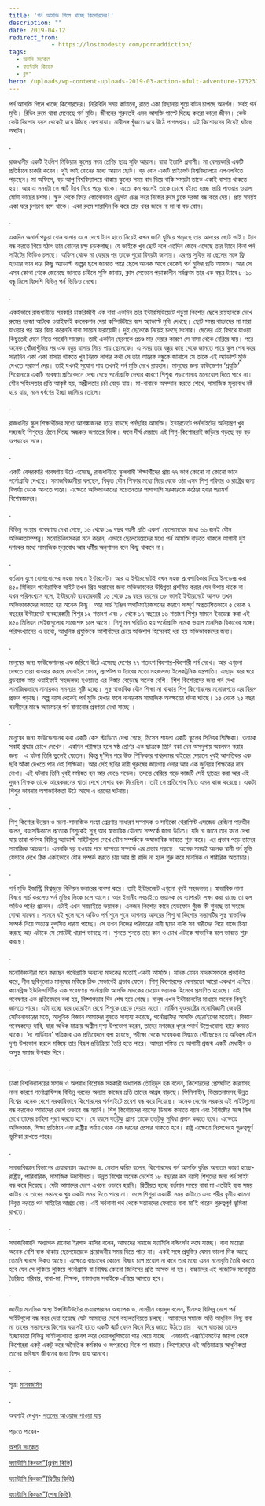 ```yaml
---
title: 'পর্ন আসক্তি গিলে খাচ্ছে কিশোরদের!'
description: ""
date: 2019-04-12
redirect_from: 
            - https://lostmodesty.com/pornaddiction/
tags: 
  - অশনি সংকেত
  - ফ্যান্টাসি কিংডম
  - ব্লগ"
hero: /uploads/wp-content-uploads-2019-03-action-adult-adventure-1732370-scaled.jpg
---
```

পর্ন আসক্তি গিলে খাচ্ছে কিশোরদের। নিরিবিলি সময় কাটানো, রাতে একা বিছানায় শুয়ে বাটন চাপছে অনর্গল। সবই পর্ন মুভি। রিডিং রুমে থাবা মেলেছে পর্ন মুভি। জীবনের শুরুতেই এমন আসক্তি পাল্টে দিচ্ছে কারো কারো জীবন। কেউ কেউ কিশোর বয়স থেকেই হয়ে উঠছে বেপরোয়া। নারীসঙ্গ খুঁজতে হয়ে উঠে পাগলপ্রায়। এই কিশোরদের দিয়েই ঘটছে অঘটন।

.

রাজধানীর একটি ইংলিশ মিডিয়াম স্কুলের নবম শ্রেণির ছাত্র সুফি আয়ান। বাবা ইতালি প্রবাসী। মা বেসরকারি একটি প্রতিষ্ঠানে চাকরি করেন। দুই ভাই বোনের মধ্যে আয়ান ছোট। বড় বোন একটি প্রাইভেট বিশ্ববিদ্যালয়ে এলএলবিতে পড়ছেন। মা অফিসে, বড় আপু বিশ্ববিদ্যালয়ে থাকায় স্কুলের সময় বাদ দিয়ে বাকি সময়টা তাকে একাই বাসায় থাকতে হয়। আর এ সময়টা সে স্মার্ট ট্যাব নিয়ে পড়ে থাকে। এতো কম বয়সেই তাকে চোখে বইতে হচ্ছে ভারি পাওয়ার ওয়ালা মোটা কাচের চশমা। স্কুল থেকে ফিরে কোনোভাবে ড্রেসটা চেঞ্জ করে নিজের রুমে ঢুকে দরজা বন্ধ করে দেয়। প্রায় সময়ই একা ঘরে চুপচাপ বসে থাকে। একা রুমে সারাদিন কি করে তার খবর জানে না মা বা বড় বোন।

.

একদিন অনার্স পড়ুয়া বোন বাসায় এসে দেখে ট্যাব হাতে নিয়েই কখন জানি ঘুমিয়ে পড়েছে তার আদরের ছোট ভাই। ট্যাব বন্ধ করতে গিয়ে হঠাৎ তার বোনের চক্ষু চড়কগাছ। যে ভাইকে খুব ছোট বলে এতদিন জেনে এসেছে তার ট্যাবে কিনা পর্ন সাইটের ভিডিও চলছে। অফিস থেকে মা ফেরার পর তাকে পুরো বিষয়টা জানায়। এরপর সুফির মা ছেলের সঙ্গে ফ্রি হওয়ার ভান ধরে কিছু অ্যাডাল্ট গল্পের ছলে জানতে পারে ছেলে অনেক আগে থেকেই পর্ন মুভির প্রতি আসক্ত। আর সে এসব কোথা থেকে জেনেছে জানতে চাইলে সুফি জানায়, ক্লাস সেভেনে পড়াকালীন সর্বপ্রথম তার এক বন্ধুর ট্যাবে ৮-১০ বন্ধু মিলে বিদেশি বিভিন্ন পর্ন ভিডিও দেখে।

.

একইভাবে রাজধানীতে সরকারি চাকরিজীবী এক বাবা একদিন তার ইন্টারমিডিয়েটে পড়ুয়া কিশোর ছেলে রায়হানকে দেখে রুমের দরজা আটকে ওয়াইফাই কানেকশন দেয়া কম্পিউটারে বসে অ্যাডাল্ট মুভি দেখছে। ছোট সময় বাচ্চাদের মা মারা যাওয়ার পর আর বিয়ে করেননি বাবা সায়েম ফরায়েজী। দুই ছেলেকে নিয়েই চলছে সংসার। ছেলের এই বিপথে যাওয়া কিছুতেই মেনে নিতে পারেনি সায়েম। তাই একদিন ছেলেকে প্রচণ্ড মার দেয়ার কারণে সে বাসা থেকে বেরিয়ে যায়। পরে অনেক খোঁজাখুঁজির পর এক বন্ধুর বাসায় গিয়ে পায় ছেলেকে। এ সময় তার বন্ধুর কাছ থেকে জানতে পারে স্কুল শেষ করে সারাদিন একা একা বাসায় থাকতে খুব বিরক্ত লাগার কথা সে তার আরেক বন্ধুকে জানালে সে তাকে এই অ্যাডাল্ট মুভি দেখতে পরামর্শ দেয়। তাই যখনই সুযোগ পায় তখনই পর্ন মুভি দেখে রায়হান। মানুষের জন্য ফাউন্ডেশন ‘প্রযুক্তি’ শিরোনামে একটি গবেষণা প্রতিবেদনে দেখা গেছে পর্নোগ্রাফি দেখার কারণে শিশুরা পড়াশোনায় মনোযোগ দিতে পারে না। যৌন সহিংসতার প্রতি আকৃষ্ট হয়, অশ্লীলতার চর্চা বেড়ে যায়। মা-বাবাকে অসম্মান করতে শেখে, সামাজিক মূল্যবোধ নষ্ট হয়ে যায়, মনে ধর্ষণের ইচ্ছা জাগিয়ে তোলে।

.

রাজধানীর স্কুল শিক্ষার্থীদের মধ্যে আশঙ্কাজনক হারে বাড়ছে পর্নছবির আসক্তি। ইন্টারনেটে পর্নসাইটের অনিয়ন্ত্রণ খুব সহজেই শিশুদের ঠেলে দিচ্ছে অন্ধকার জগতের দিকে। ফলে দীর্ঘ মেয়াদে এই শিশু-কিশোররাই জড়িয়ে পড়ছে বড় বড় অপরাধের সঙ্গে।

.

একটি বেসরকারি গবেষণায় উঠে এসেছে, রাজধানীতে স্কুলগামী শিক্ষার্থীদের প্রায় ৭৭ ভাগ কোনো না কোনো ভাবে পর্নোগ্রাফি দেখছে। সমাজবিজ্ঞানীরা বলছেন, বিকৃত যৌন শিক্ষার মধ্যে দিয়ে বেড়ে ওঠা এসব শিশু পরিবার ও রাষ্ট্রের জন্য বিপর্যয় ডেকে আনতে পারে। এক্ষেত্রে অভিভাবকদের সচেতনতার পাশাপাশি সরকারকে কঠোর হবার পরামর্শ বিশেষজ্ঞদের।

.

বিভিন্ন সংস্থার গবেষণায় দেখা গেছে, ১৬ থেকে ১৯ বছর বয়সী প্রতি একশ’ ছেলেমেয়ের মধ্যে ৬৬ জনই যৌন অভিজ্ঞতাসম্পন্ন। মনোচিকিৎসকরা মনে করেন, এভাবে ছেলেমেয়েদের মধ্যে পর্ন আসক্তি বাড়তে থাকলে আগামী দুই দশকের মধ্যে সামাজিক মূল্যবোধ আর ধর্মীয় অনুশাসন বলে কিছু থাকবে না।

.

বর্তমান যুগে যোগাযোগের সহজ মাধ্যম ইন্টারনেট। আর এ ইন্টারনেটেই যখন সহজ প্রবেশাধিকার দিয়ে ইনডেক্স করা ৪৫০ মিলিয়ন পর্নোগ্রাফিক সাইট তখন প্রিয় সন্তানের জন্য অভিভাবকের উদ্বিগ্নতা প্রশমিত করার যেন উপায় থাকে না। যখন পরিসংখ্যান বলে, ইন্টারনেট ব্যবহারকারী ১৬ থেকে ১৯ বছর বয়সের ৩৮ ভাগই ইন্টারনেটে আসক্ত তখন অভিভাবকদের ভাবতে হয় অনেক কিছু। আর সার্চ ইঞ্জিন অপটিমাইজেশনের কারণে সম্পূর্ণ অপ্রতাশিতভাবে ৫ থেকে ৭ বছরের ইন্টারনেট ব্যবহারকারী শিশুর ১২ শতাংশ এবং ৮ থেকে ১৭ বছরের ১৬ শতাংশ শিশুর সামনে ইনডেক্স করা এই ৪৫০ মিলিয়ন পেইজগুলোর সাজেশন্স চলে আসে। শিশু মন পরিচিত হয় পর্নোগ্রাফি নামক ভয়াল মানসিক বিকারের সঙ্গে। পরিসংখ্যানের এ তথ্যে, আধুনিক প্রযুক্তিকে আশীর্বাদের চেয়ে অভিশাপ হিসেবেই ধরা হয় অভিভাবকদের জন্য।

.

মানুষের জন্য ফাউন্ডেশনের এক জরিপে উঠে এসেছে দেশের ৭৭ শতাংশ কিশোর-কিশোরী পর্ন দেখে। আর এগুলো দেখতে তারা ব্যবহার করছে মোবাইল ফোন, ল্যাপটপ ও ট্যাবের মতো সহজলভ্য ইলেকট্রনিক যন্ত্রপাতি। এছাড়া ঘরে ঘরে ব্রডব্যান্ড আর ওয়াইফাই সহজলভ্য হওয়াতে এর বিস্তার বেড়েছে অনেক বেশি। শিশু কিশোরদের জন্য পর্ন দেখা সামাজিকভাবে নানারকম সমস্যার সৃষ্টি হচ্ছে। সুস্থ স্বাভাবিক যৌন শিক্ষা না থাকায় শিশু কিশোরদের মনোজগতে এর বিরূপ প্রভাব পড়ছে। অল্প বয়স থেকেই পর্ন মুভি দেখার ফলে নানারকম সামাজিক অবক্ষয়ের ঘটনা ঘটছে। ১৫ থেকে ২৫ বছর বয়সীদের মাঝে অ্যামেচার পর্ন বানানোর প্রবণতা দেখা যাচ্ছে ।

.

মানুষের জন্য ফাউন্ডেশনের করা একটি কেস স্টাডিতে দেখা গেছে, মিসেস শায়লা একটি স্কুলের সিনিয়র শিক্ষিকা। ওনাকে সবাই শ্রদ্ধার চোখে দেখেন। একদিন পরীক্ষার হলে ষষ্ঠ শ্রেণির এক ছাত্রকে তিনি বকা দেন অসদুপায় অবলম্বন করার জন্য। এ ঘটনা তিনি ভুলেই যেতেন। কিন্তু দু’দিন পরে উক্ত শিক্ষিকার বাথরুমের বাইরের দেয়ালে খুবই আপত্তিকর এক ছবি আঁকা দেখতে পান ওই শিক্ষিকা। আর সেই ছবির নারী পুরুষের জায়গায় ওনার আর এক জুনিয়র শিক্ষকের নাম লেখা। এই ঘটনায় তিনি খুবই মর্মাহত হন আর ভেঙে পড়েন। তদন্তে বেরিয়ে পড়ে কাজটি সেই ছাত্রের করা আর এই দুজন শিক্ষক তাকে আরেকজনের খাতা দেখে লেখায় বকা দিয়েছিল। তাই সে প্রতিশোধ নিতে এমন কাজ করেছে। একটা শিশুর ভাবনার অস্বাভাবিকতা উঠে আসে এ ধরনের ঘটনায়।

.

শিশু কিশোর উন্নয়ন ও মনো-সামাজিক সংস্থা প্রেরণার সাধারণ সম্পাদক ও সাইকো থেরাপিস্ট এসজেড রেজিনা পারভীন বলেন, বয়ঃসন্ধিকালে প্রত্যেক শিশুকেই সুস্থ আর স্বাভাবিক যৌনতা সম্পর্কে জানা উচিত। যদি না জানে তার ফলে দেখা যায় তারা পর্নসহ বিভিন্ন অ্যাডাল্ট সাইটগুলো দেখে যৌন সম্পর্ককে অস্বাভাবিক ভাবতে শুরু করে। এর প্রভাব পড়ে তাদের সামাজিক আচরণে। এমনকি বড় হওয়ার পরে দাম্পত্য সম্পর্কে এর প্রভাব পড়ছে। অনেক সময়ই অনেক স্বামী পর্ন মুভি যেভাবে দেখে ঠিক একইভাবে যৌন সম্পর্ক করতে চায় আর স্ত্রী রাজি না হলে শুরু করে মানসিক ও শারীরিক অত্যাচার।

.

পর্ন মুভি ইন্ডাস্ট্রি বিশ্বজুড়ে বিলিয়ন ডলারের ব্যবসা করে। তাই ইন্টারনেটে এগুলো খুবই সহজলভ্য। স্বাভাবিক নানা বিষয়ে সার্চ করলেও পর্ন মুভির লিংক চলে আসে। আর ইদানীং সবচাইতে ভয়ানক যে ব্যাপারটা লক্ষ্য করা যাচ্ছে তা হল অডিও পর্নের প্রচলন। এটাই এখন সবচাইতে ভয়ানক। একজন কিশোর কানে হেডফোন গুঁজে কী শুনছে তা সহজে বোঝা যাবেনা। সামনে বই খুলে বসে অডিও পর্ন শুনে শুনে আপনার আদরের শিশু বা কিশোর সন্তানটির সুস্থ স্বাভাবিক সম্পর্ক নিয়ে অত্যন্ত কুৎসিত ধারণা পাচ্ছে। সে তখন নিজের পরিবারের নারী ছাড়া বাকি সব নারীদের নিয়ে বাজে চিন্তা করছে আর এটাকে সে মোটেই খারাপ ভাবছে না। শুনতে শুনতে তার কান ও চোখ এটাকে স্বাভাবিক বলে ভাবতে শুরু করছে।

.

মনোবিজ্ঞানীরা মনে করছেন পর্নোগ্রাফি অন্যান্য মাদকের মতোই একটা আসক্তি। মাদক যেমন মাদকাসক্তকে প্রভাবিত করে, নীল ছবিগুলোও মানুষের মস্তিষ্কে ঠিক সেভাবেই প্রভাব ফেলে। শিশু কিশোরদের বেলায়তো আরো একধাপ এগিয়ে। ক্যামব্রিজ ইউনিভার্সিটির এক গবেষণায় পর্নোগ্রাফি আসক্তি মাদকের চেয়েও ভয়ানক হিসেবে প্রমাণিত হয়েছে। এই গবেষণার এক প্রতিবেদনে বলা হয়, নিষ্পাপতার দিন শেষ হয়ে গেছে। মানুষ এখন ইন্টারনেটের মাধ্যমে অনেক কিছুই জানতে পারে। এটা হচ্ছে ঘরে হেরোইন রেখে শিশুকে ছেড়ে দেয়ার মতো। মার্কিন যুক্তরাষ্ট্রের মনোবিজ্ঞানী জেফরি সেটিনোভারের মতে, আধুনিক বিজ্ঞান আমাদের বুঝতে সাহায্য করেছে, পর্নোগ্রাফির আসক্তি হেরোইনের মতোই। বিজ্ঞান গবেষকদের দাবি, যারা অধিক মাত্রায় অশ্লীল দৃশ্য উপভোগ করেন, তাদের মগজের ধূসর পদার্থ উল্লেখযোগ্য হারে কমতে থাকে। ‘দ্য গার্ডিয়ান’ পত্রিকার এক প্রতিবেদনে বলা হয়েছে, পরীক্ষা থেকে গবেষকরা সিদ্ধান্তে পৌঁছেছেন যে অবিরল যৌন দৃশ্য উপভোগ করলে মস্তিষ্কে তার বিরূপ প্রতিক্রিয়া তৈরি হতে পারে। আমরা শঙ্কিত যে আগামী প্রজন্ম একটি মেধাহীন ও অসুস্থ সমাজ উপহার দিবে।

.

ঢাকা বিশ্ববিদ্যালয়ের সমাজ ও অপরাধ বিশ্লেষক সহকারী অধ্যাপক তৌহিদুল হক বলেন, কিশোরদের প্রেমঘটিত কারণসহ নানা কারণে পর্নোগ্রাফিসহ বিভিন্ন ধরনের অন্যায় কাজের প্রতি তাদের আগ্রহ বাড়ছে। ফিলিপাইন, ভিয়েতনামসহ উন্নত বিশ্বের অনেক দেশে সরকারিভাবে কিশোরদের পর্নসাইটে প্রবেশ বন্ধ করে দিয়েছে। অনেক দেশের সরকার এই সাইটগুলো বন্ধ করলেও আমাদের দেশে ওভাবে বন্ধ হয়নি। শিশু কিশোরদের বয়সের ডিমান্ড কমাতে বয়স এবং বৈশিষ্ট্যের সঙ্গে মিল রেখে তাদের চাহিদা পূরণ করতে হবে। যে বয়সে যতটুকু প্রাপ্য তাকে ততটুকু সুবিধা প্রদান করতে হবে। এক্ষেত্রে অভিভাবক, শিক্ষা প্রতিষ্ঠান এবং রাষ্ট্রীয় পর্যায় থেকে এক ধরনের প্রেসার থাকতে হবে। রাষ্ট্র এক্ষেত্রে নিঃসন্দেহে গুরুত্বপূর্ণ ভূমিকা রাখতে পারে।

.

সমাজবিজ্ঞান বিভাগের চেয়ারম্যান অধ্যাপক ড. নেহাল করিম বলেন, কিশোরদের পর্ন আসক্তি বৃদ্ধির অন্যতম কারণ হচ্ছে- রাষ্ট্রীয়, পারিবারিক, সামাজিক উদাসীনতা। উন্নত বিশ্বের অনেক দেশেই ১৮ বছরের কম বয়সী শিশুদের জন্য পর্ন সাইট বন্ধ করে দিয়েছে। যেটা আমাদের দেশে এখনো ওভাবে হয়নি। দ্বিতীয়ত হচ্ছে বর্তমান সময়ে বাবা মা এতটাই ব্যস্ত সময় কাটায় যে তাদের সন্তানকে খুব একটা সময় দিতে পারে না। ফলে শিশুরা একাকী সময় কাটাতে এবং শরীর বৃত্তীয় কামনা নিবৃত্ত করতে পর্ন সাইটের আশ্রয় নেয়। এই সর্বনাশা পথ থেকে সন্তানদের ফেরাতে বাবা মা’ই পারেন গুরুত্বপূর্ণ ভূমিকা রাখতে।

.

সমাজবিজ্ঞানি অধ্যাপক রাশেদা ইরশাদ নাসির বলেন, আমাদের সমাজে ফ্যামিলি বন্ডিংসটা কমে যাচ্ছে। বাবা মায়েরা অনেক বেশি ব্যস্ত থাকায় ছেলেমেয়েকে প্রয়োজনীয় সময় দিতে পারে না। একই সঙ্গে প্রযুক্তির যেমন ভালো দিক আছে তেমনি খারাপ দিকও আছে। এক্ষেত্রে বাচ্চাদের কোনো বিষয়ে চাপ প্রয়োগ না করে তার মধ্যে এমন মনোবৃত্তি তৈরি করতে হবে যেন সে লুকিয়ে লুকিয়ে পর্নোগ্রাফি বা নিষিদ্ধ কোনো জিনিসের প্রতি আসক্ত না হয়। বাচ্চাদের এই পজেটিভ মনোবৃত্তি তৈরিতে পরিবার, বাবা-মা, শিক্ষক, গণমাধ্যম সবাইকে এগিয়ে আসতে হবে।

.

জাতীয় মানসিক স্বাস্থ্য ইন্সস্টিটিউটের চেয়ারপারসন অধ্যাপক ড. নাসরীন ওয়াদুদ বলেন, চীনসহ বিভিন্ন দেশে পর্ন সাইটগুলো বন্ধ করে দেয়া হয়েছে যেটা আমাদের দেশে বহালতবিয়তে চলছে। আমাদের সমাজে অতি আধুনিক কিছু বাবা মা তাদের সন্তানদের কিশোর বয়সেই হাতে একটি স্মার্ট ফোন কিনে দিয়ে জাতে উঠতে চায়। ফলে বাচ্চারা তাদের ইচ্ছামতো বিভিন্ন সাইটগুলোতে প্রবেশ করে খেয়ালখুশিমতো পার পেয়ে যাচ্ছে। এভাবেই এক্সাইটমেন্টের জায়গা থেকে কিশোররা একটু একটু করে অনৈতিক কর্মকাণ্ড ও অপরাধের দিকে পা বাড়ায়। কিশোরদের এই অতিমাত্রায় আধুনিকতা তাদের ভবিষ্যৎ জীবনের জন্য বিপদ বয়ে আনবে।

.

সূত্র: [মানবজমিন](https://www.onenewsbd.com/2018/06/01/275959)

.

অবশ্যই দেখুন- [পতনের আওয়াজ পাওয়া যায়](https://youtu.be/VlWB0yQhzII)

পড়তে পারেন-

[অশনি সংকেত](https://bit.ly/2QoJTLH)

[ফ্যান্টাসি কিংডম”(প্রথম কিস্তি)](https://bit.ly/2x6Azo2)

[ফ্যান্টাসি কিংডম”(দ্বিতীয় কিস্তি)](https://bit.ly/2QrL9xJ)

[ফ্যান্টাসি কিংডম”(শেষ কিস্তি)](https://bit.ly/2NdAKIh)
